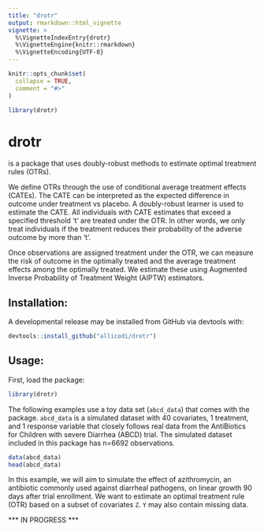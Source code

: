 ```yaml
---
title: "drotr"
output: rmarkdown::html_vignette
vignette: >
  %\VignetteIndexEntry{drotr}
  %\VignetteEngine{knitr::rmarkdown}
  %\VignetteEncoding{UTF-8}
---
```


```r
knitr::opts_chunk$set(
  collapse = TRUE,
  comment = "#>"
)
```

```r
library(drotr)
```

# drotr

\code{drotr} is a package that uses doubly-robust methods to estimate optimal treatment rules (OTRs).

We define OTRs through the use of conditional average treatment effects (CATEs).
The CATE can be interpreted as the expected difference in outcome under treatment vs placebo.
A doubly-robust learner is used to estimate the CATE. All individuals with CATE estimates that exceed a specified threshold 't' are treated under the OTR. 
In other words, we only treat individuals if the treatment reduces their probability of the adverse outcome by more than 't'.

Once observations are assigned treatment under the OTR, we can measure the risk of outcome in the optimally treated and the average treatment effects among the optimally treated. 
We estimate these using Augmented Inverse Probability of Treatment Weight (AIPTW) estimators.

## Installation:

A developmental release may be installed from GitHub via devtools with:
```r
devtools::install_github("allicodi/drotr")
```

## Usage:

First, load the package:

```r
library(drotr)
```

The following examples use a toy data set (`abcd_data`) that comes with the package. `abcd_data` is a simulated dataset with 40 covariates, 1 treatment, and 1 response variable that closely follows real data from the AntiBiotics for Children with severe Diarrhea (ABCD) trial. The simulated dataset included in this package has n=6692 observations. 

```r
data(abcd_data)
head(abcd_data)
```

In this example, we will aim to simulate the effect of azithromycin, an antibiotic commonly used against diarrheal pathogens, on linear growth 90 days after trial enrollment. We want to estimate an optimal treatment rule (OTR) based on a subset of covariates `Z`. `Y` may also contain missing data. 

*** IN PROGRESS ***
